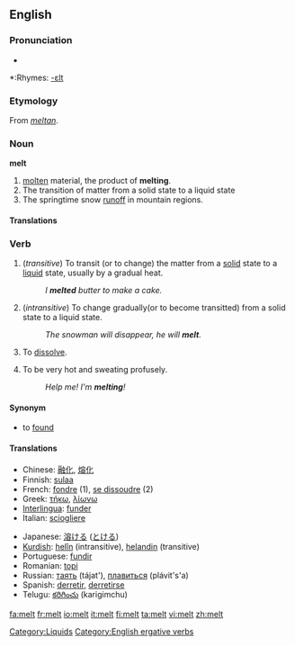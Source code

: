 ==English==

===Pronunciation===
*{{audio|en-us-melt.ogg|Audio (US)}}

*:Rhymes: [[Rhymes:English:-ɛlt|-ɛlt]]

===Etymology===
From {{OE.}} ''[[meltan]]''.

===Noun===
'''melt'''  {{uncountable}}
# [[molten]] material, the product of '''melting'''.
# The transition of matter from a solid state to a liquid state
# The springtime snow [[runoff]] in mountain regions.

====Translations====
{{top}}
{{bottom}}

===Verb===
{{en-verb}}
# (''transitive'') To transit (or to change) the matter from a [[solid]] state to a [[liquid]] state, usually by a gradual heat.
#:''I '''melted''' butter to make a cake.''
# (''intransitive'') To change gradually(or to become transitted) from a solid state to a liquid state. 
#: ''The snowman will disappear, he will '''melt'''.''
# {{Colloquial}}To [[dissolve]].
# {{Colloquial}}To be very hot and sweating profusely.
#:''Help me!  I'm '''melting'''!''

====Synonym====
* to [[found#Etymology 3|found]]

====Translations====
{{top}}
*Chinese: [[融化]], [[熔化]]
*Finnish: [[sulaa]]
*French: [[fondre]] (1), [[se dissoudre]] (2)
*Greek: [[τήκω]], [[λίωνω]]
*[[Interlingua]]: [[funder]]
*Italian: [[sciogliere]]
{{mid}}
*Japanese: [[溶ける]] ([[とける]])
*[[Kurdish]]: [[helîn]] (intransitive), [[helandin]] (transitive)
*Portuguese: [[fundir]]
*Romanian: [[topi]]
*Russian: [[таять]] (tájat'), [[плавиться]] (plávit's'a)
*Spanish: [[derretir]], [[derretirse]]
*Telugu: [[కరిగించు]] (karigimchu)
{{bottom}}

[[Category:Liquids]]
[[Category:English ergative verbs]]

[[fa:melt]]
[[fr:melt]]
[[io:melt]]
[[it:melt]]
[[fi:melt]]
[[ta:melt]]
[[vi:melt]]
[[zh:melt]]